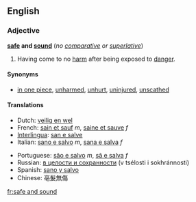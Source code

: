 ==English==
===Adjective===
'''[[safe]] and [[sound]]''' (''no [[comparative]] or [[superlative]]'')

#Having come to no [[harm]] after being exposed to [[danger]].

====Synonyms====
*[[in one piece]], [[unharmed]], [[unhurt]], [[uninjured]], [[unscathed]]

====Translations====
{{top}}
*Dutch: [[veilig en wel]]
*French: [[sain et sauf]] ''m'', [[saine et sauve]] ''f''
*[[Interlingua]]: [[san e salve]]
*Italian: [[sano e salvo]] ''m'', [[sana e salva]] ''f''
{{mid}}
*Portuguese: [[são e salvo]] ''m'', [[sã e salva]] ''f''
*Russian: [[в целости и сохранности]] (v tsélosti i sokhránnosti)
*Spanish: [[sano y salvo]]
*Chinese: 亳髮無傷
{{bottom}}

[[fr:safe and sound]]